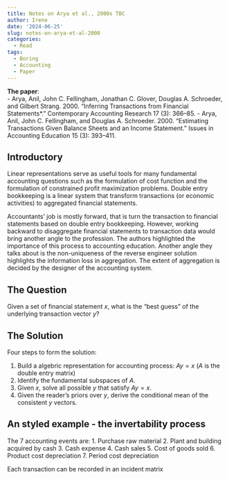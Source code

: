 ```yaml
---
title: Notes on Arya et al., 2000s TBC
author: Irene
date: '2024-06-25'
slug: notes-on-arya-et-al-2000
categories:
  - Read
tags:
  - Boring
  - Accounting
  - Paper
---
```



**The paper**:  
- Arya, Anil, John C. Fellingham, Jonathan C. Glover, Douglas A. Schroeder, and Gilbert Strang. 2000. “Inferring Transactions from Financial Statements*.” Contemporary Accounting Research 17 (3): 366–85.
- Arya, Anil, John C. Fellingham, and Douglas A. Schroeder. 2000. “Estimating Transactions Given Balance Sheets and an Income Statement.” Issues in Accounting Education 15 (3): 393–411.
 

## Introductory

Linear representations serve as useful tools for many fundamental accounting questions such as the formulation of cost function and the formulation of constrained profit maximization problems. Double entry bookkeeping is a linear system that transform transactions (or economic activities) to aggregated financial statements.

Accountants' job is mostly forward, that is turn the transaction to financial statements based on double entry bookkeeping. However, working backward to disaggregate financial statements to transaction data would bring another angle to the profession. The authors highlighted the importance of this process to accounting education. Another angle they talks about is the non-uniqueness of the reverse engineer solution highlights the information loss in aggregation. The extent of aggregation is decided by the designer of the accounting system. 


## The Question

Given a set of financial statement $x$, what is the "best guess" of the underlying transaction vector $y$?

## The Solution

Four steps to form the solution:

1. Build a algebric representation for accounting process: $Ay=x$ ($A$ is the double entry matrix)
2. Identify the fundamental subspaces of $A$.
3. Given $x$, solve all possible $y$ that satisfy $Ay=x$.
4. Given the reader’s priors over $y$, derive the conditional mean of the consistent $y$ vectors.

## An styled example - the invertability process

The 7 accounting events are:
1. Purchase raw material
2. Plant and building acquired by cash
3. Cash expense
4. Cash sales
5. Cost of goods sold
6. Product cost depreciation
7. Period cost depreciation

Each transaction can be recorded in an incident matrix










